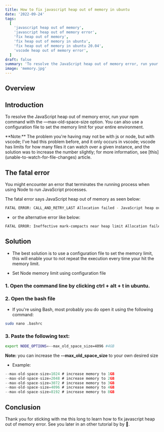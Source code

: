 ```yaml
---
title: How to fix javascript heap out of memory in ubuntu
date: '2022-09-24'
tags:
  [
    'javascript heap out of memory',
    'javascript heap out of memory error',
    'fix heap out of memory',
    'fix heap out of memory in ubuntu',
    'fix heap out of memory in ubuntu 20.04',
    'vscode heap out of memory error',
  ]
draft: false
summary: 'To resolve the JavaScript heap out of memory error, run your npm command with the —max-old-space-size option. You can also use a configuration file to set the memory limit for your entire environment.'
image: 'memory.jpg'
---
```



<ImageComponent
  src="/static/images/memory.jpg"
  width="100%"
  height="100%"
  alt="javascript heap out of memory"
/>

## Overview

<TOCInline toc={props.toc} exclude="Overview" toHeading={2} />

## Introduction

To resolve the JavaScript heap out of memory error, run your npm command with the —max-old-space-size option. You can also use a configuration file to set the memory limit for your entire environment.

<Note>
  **Note:** The problem you're having may not be with js or node, but with vscode; I've had this
  problem before, and it only occurs in vscode; vscode has limits for how many files it can watch
  over a given instance, and the solution was to increase the number slightly; for more information,
  see [this](unable-to-watch-for-file-changes) article.
</Note>

## The fatal error

You might encounter an error that terminates the running process when using Node to run JavaScript processes.

The fatal error says JavaScript heap out of memory as seen below:

```bash
FATAL ERROR: CALL_AND_RETRY_LAST Allocation failed - JavaScript heap out of memory
```

- or the alternative error like below:

```bash
FATAL ERROR: Ineffective mark-compacts near heap limit Allocation failed - JavaScript heap out of memory
```

<GoogleHorizontalAdUnit path="javascript heap out of memory" />

## Solution

- The best solution is to use a configuration file to set the memory limit, this will enable your to not repeat the execution every time your hit the memory limit.

- Set Node memory limit using configuration file

### 1. Open the command line by clicking **ctrl + alt + t** in ubuntu.

### 2. Open the bash file

- If you're using Bash, most probably you do open it using the following command:

```bash
sudo nano .bashrc
```

### 3. Paste the following text:

```bash
export NODE_OPTIONS=--max_old_space_size=4096 #4GB
```

<Note>**Note:** you can increase the **--max_old_space_size** to your own desired size</Note>

- Example:

```js
--max-old-space-size=1024 # increase memory to 1GB
--max-old-space-size=2048 # increase memory to 2GB
--max-old-space-size=3072 # increase memory to 3GB
--max-old-space-size=4096 # increase memory to 4GB
--max-old-space-size=8192 # increase memory to 8GB
```

## Conclusion

Thank you for sticking with me this long to learn how to fix javascript heap out of memory error. See you later in an other tutorial by by 🚀.

<GoogleHorizontalAdUnit path="javascript heap out of memory" />
